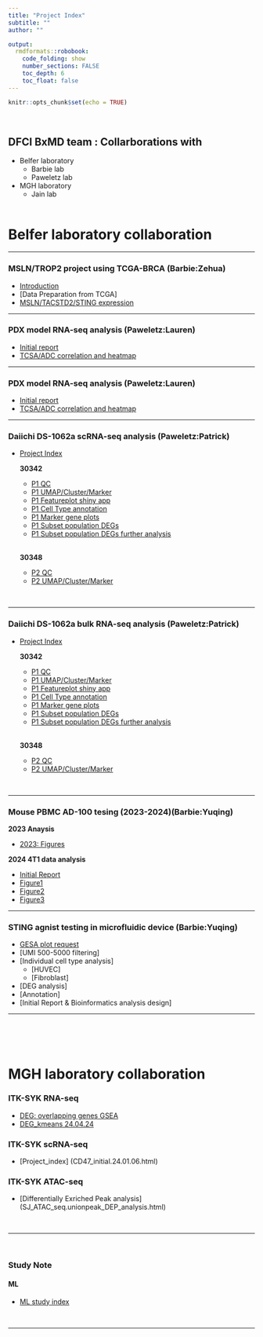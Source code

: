 ```yaml
---
title: "Project Index"
subtitle: ""
author: ""

output:  
  rmdformats::robobook: 
    code_folding: show 
    number_sections: FALSE
    toc_depth: 6
    toc_float: false
---
```


```r
knitr::opts_chunk$set(echo = TRUE)
```
<br>


## DFCI BxMD team : Collarborations with    

* Belfer laboratory 
  * Barbie lab
  * Paweletz lab
  
* MGH laboratory 
  * Jain lab
<br><br>

# Belfer laboratory collaboration   

<hr>
### MSLN/TROP2 project using TCGA-BRCA (Barbie:Zehua)    

* [Introduction](Barbie/MSLN/TCGA_BRCA_MSLN_index.html)
* [Data Preparation from TCGA]
* [MSLN/TACSTD2/STING expression](Barbie/MSLN/TCGA_BRCA_MSLN_geneExpression.html)

<hr>

### PDX model RNA-seq analysis (Paweletz:Lauren)  

* [Initial report](Paweletz/PDX_RNASeq/PDX_RNA_seq_Cloud_index.html)
* [TCSA/ADC correlation and heatmap](Paweletz/PDX_RNASeq/PDX_RNA_seq_Cloud_correlation.24.05.05.moreHeatmaps.html)

<hr>

### PDX model RNA-seq analysis (Paweletz:Lauren)  

* [Initial report](Paweletz/PDX_RNASeq/PDX_RNA_seq_Cloud_index.html)
* [TCSA/ADC correlation and heatmap](Paweletz/PDX_RNASeq/PDX_RNA_seq_Cloud_correlation.24.05.05.moreHeatmaps.html)

<hr>

### Daiichi DS-1062a scRNA-seq analysis (Paweletz:Patrick)

* [Project Index](Paweletz/Daiichi/Daiichi_2024_index.html)

  **30342**
  * [P1 QC](Paweletz/Daiichi/Daiichi2024_init_30342.v2.html)
  * [P1 UMAP/Cluster/Marker](Paweletz/Daiichi/Daiichi2024_30342.24.05.07.html)
  * [P1 Featureplot shiny app](Paweletz/Daiichi/Daiichi2024_30342.24.05.09.shiny.html)
  * [P1 Cell Type annotation](Paweletz/Daiichi/annotation/Daiichi2024_30342.24.05.10.annotation.html) 
  * [P1 Marker gene plots](Paweletz/Daiichi/annotation/Daiichi2024_30342.24.05.10.annotation_manual.html) 
  * [P1 Subset population DEGs](Paweletz/Daiichi/DC/Daiichi2024_30342.24.05.23.DC.html) 
  * [P1 Subset population DEGs further analysis](Paweletz/Daiichi/DC/Daiichi2024_30342.24.05.23.DC.DEGs.html)
<br><br>

  **30348**
  * [P2 QC](Paweletz/Daiichi/Daiichi2024_30348.24.05.21.QC.html)
  * [P2 UMAP/Cluster/Marker](Paweletz/Daiichi/Daiichi2024_30348.24.06.11.html)

<br>
<hr>

### Daiichi DS-1062a bulk RNA-seq analysis (Paweletz:Patrick)

* [Project Index](Paweletz/Daiichi/Daiichi_2024_index.html)

  **30342**
  * [P1 QC](Paweletz/Daiichi/Daiichi2024_init_30342.v2.html)
  * [P1 UMAP/Cluster/Marker](Paweletz/Daiichi/Daiichi2024_30342.24.05.07.html)
  * [P1 Featureplot shiny app](Paweletz/Daiichi/Daiichi2024_30342.24.05.09.shiny.html)
  * [P1 Cell Type annotation](Paweletz/Daiichi/annotation/Daiichi2024_30342.24.05.10.annotation.html) 
  * [P1 Marker gene plots](Paweletz/Daiichi/annotation/Daiichi2024_30342.24.05.10.annotation_manual.html) 
  * [P1 Subset population DEGs](Paweletz/Daiichi/DC/Daiichi2024_30342.24.05.23.DC.html) 
  * [P1 Subset population DEGs further analysis](Paweletz/Daiichi/DC/Daiichi2024_30342.24.05.23.DC.DEGs.html)
<br><br>

  **30348**
  * [P2 QC](Paweletz/Daiichi/Daiichi2024_30348.24.05.21.QC.html)
  * [P2 UMAP/Cluster/Marker](Paweletz/Daiichi/Daiichi2024_30348.24.06.11.html)

<br>
<hr>

### Mouse PBMC AD-100 tesing (2023-2024)(Barbie:Yuqing)
  
**2023 Anaysis**

* [2023: Figures](Barbie/ADU100/Yuqing_reanalysis_figures.html)

**2024 4T1 data analysis**

* [Initial Report](Barbie/ADU100/Mouse_PBMC_NOV_analysis.24.04.04.otherCluster.GSEA.html)
* [Figure1](Barbie/ADU100/Mouse_PBMC_NOV_analysis.24.06.03.otherCluster.GSEA.modification.html)
* [Figure2](Barbie/ADU100/Mouse_PBMC_NOV_analysis.24.04.15.BATF3_request.html)
* [Figure3](Barbie/ADU100/Mouse_PBMC_NOV_analysis.24.02.16.f.html)

<hr>

### STING agnist testing in microfluidic device (Barbie:Yuqing)

* [GESA plot request](Barbie/RNA_seq_Fig4_Request.24.05.03.GSEAPlots.html)
* [UMI 500-5000 filtering]
* [Individual cell type analysis]
  * [HUVEC]
  * [Fibroblast]
* [DEG analysis]
* [Annotation]
* [Initial Report & Bioinformatics analysis design]

<hr>

<br><br><br>

# MGH laboratory collaboration   

### ITK-SYK RNA-seq  

  * [DEG: overlapping genes GSEA](Team_SJ/DEG/RNA_seq_SJ.data.filteredTPM.DEG.24.05.01.html)
  * [DEG_kmeans 24.04.24](Team_SJ/DEG/RNA_seq_SJ.data.filteredTPM.DEG.24.04.24.html)

### ITK-SYK scRNA-seq  

* [Project_index] (CD47_initial.24.01.06.html)

### ITK-SYK ATAC-seq  

* [Differentially Exriched Peak analysis] (SJ_ATAC_seq.unionpeak_DEP_analysis.html)


<br><hr><br>

### Study Note 

#### ML  

* [ML study index](ML/ML_study_index.html)

<br><hr><br>
